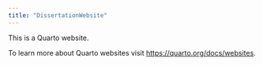 ```yaml
---
title: "DissertationWebsite"
---
```


This is a Quarto website.

To learn more about Quarto websites visit <https://quarto.org/docs/websites>.
